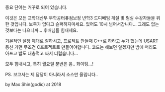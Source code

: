 중요 단어는 거꾸로 되어 있습니다.

이것은 모든 교학대산부 부학공터퓨컴보정 년학3 드디베임 계설 및 험실 수강자들을 위한 것입니다.
보족가 없다고 슬퍼하지마세요.
있어도 10시 넘어서갑니다...
그래도 없는 것보다는 나으니까...
후배님들 힘내세요.

기본적인 설정 제대로 잘하시고, 프로젝트 만들때 C++로 하라고 누가 했는데 
USART통신 가면 무조건 C프로젝트로 만들어야합니다.
코드는 해보면 알겠지만 밤에 머리도 아프고 밥도 대충먹고 짜서 더럽습니다...

모두 힘내시고, 특히 월요일 분반은 음.. 화이팅...!

PS. 보고서는 제 담당이 아니라서 소스만 올립니다..

 by Max Shin(godic) at 2018

